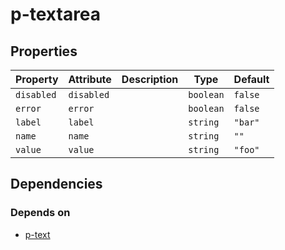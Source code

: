 # p-textarea



<!-- Auto Generated Below -->


## Properties

| Property   | Attribute  | Description | Type      | Default |
| ---------- | ---------- | ----------- | --------- | ------- |
| `disabled` | `disabled` |             | `boolean` | `false` |
| `error`    | `error`    |             | `boolean` | `false` |
| `label`    | `label`    |             | `string`  | `"bar"` |
| `name`     | `name`     |             | `string`  | `""`    |
| `value`    | `value`    |             | `string`  | `"foo"` |


## Dependencies

### Depends on

- [p-text](#/basic/typography/text)